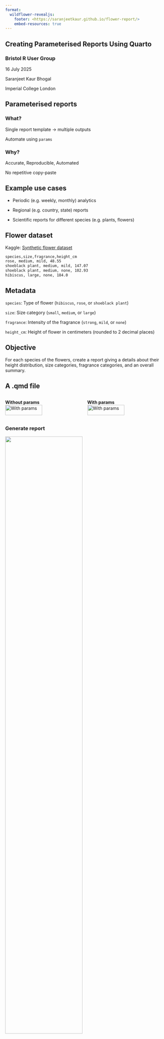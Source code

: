 ```yaml
---
format: 
  wildflower-revealjs:
    footer: <https://saranjeetkaur.github.io/flower-report/>
    embed-resources: true
---
```


## Creating Parameterised Reports Using Quarto {.flores-slide8 .center}

### Bristol R User Group

16 July 2025

Saranjeet Kaur Bhogal

Imperial College London

## Parameterised reports {.flores-slide2 .center}

::: {.fragment}
### What?
:::

::: {.fragment}
Single report template -> multiple outputs
:::

::: {.fragment}
Automate using `params`
:::

::: {.fragment}
### Why?
:::

::: {.fragment}
Accurate, Reproducible, Automated
:::

::: {.fragment}
No repetitive copy-paste
:::

## Example use cases {.flores-slide1 .center}

::: {.fragment}
- Periodic (e.g. weekly, monthly) analytics
:::

::: {.fragment}
- Regional (e.g. country, state) reports
:::

::: {.fragment}
- Scientific reports for different species (e.g. plants, flowers)
:::

## Flower dataset {.flores-section1 .center}

::: {.fragment} 
Kaggle: [Synthetic flower dataset](https://www.kaggle.com/datasets/abhayayare/flower-dataset)
:::

::: {.fragment} 
```markdown
species,size,fragrance,height_cm
rose, medium, mild, 48.55
shoeblack plant, medium, mild, 147.07
shoeblack plant, medium, none, 102.93
hibiscus, large, none, 184.0
```
:::

## Metadata {.flores-section1 .center}

::: {.fragment}
`species`: Type of flower (`hibiscus`, `rose`, or `shoeblack plant`)
:::

::: {.fragment}
`size`: Size category (`small`, `medium`, or `large`)
:::

::: {.fragment}
`fragrance`: Intensity of the fragrance (`strong`, `mild`, or `none`)
:::

::: {.fragment}
`height_cm`: Height of flower in centimeters (rounded to 2 decimal places)
:::

## Objective {.flores-slide3 .center}

::: {.fragment}
For each species of the flowers, create a report giving a details about their 
height distribution, size categories, fragrance categories, and an overall 
summary.
:::

## A .qmd file {.flores-slide2 .center}

:::: {.columns}
::: {.column width="50%" .fragment}
**Without params**  
![With params](../images/flower-report-normal.png){width=70%}
:::

::: {.column width="50%" .fragment}
**With params**  
![With params](../images/flower-report-params.png){width=70%}
:::
::::

## {.flores-section1 .center}

### Generate report

![](../images/generate-reports.png){width=70%}

## {.flores-title2 .center}

### Let's run some code!

## Bonus! {.flores-title1 .center}

## {.flores-title4 .center}

### Branding with `_brand.yml`

## `_brand.yml`? {.flores-section2 .center}

::: {.fragment}
A simple, portable YAML file that codifies brand guidelines (customised) into a format that can be used by Quarto to create branded outputs (for our purpose, reports)
:::

## {.flores-section1 .center}

### _brand.yml

![](../images/brand.png)

## {.flores-section3 .center}

### Branding resources

::: {.fragment}
[BRAND.YML webpage](https://posit-dev.github.io/brand-yml/)
:::

## Let's experiment! {.flores-title1 .center}

## Resources {.flores-slide3 .center}

Blog: [Automating Quarto reports with parameters](https://posit.co/blog/parameterized-quarto/)

Video: [A step-by-step guide to parameterized reporting in R using Quarto](https://www.youtube.com/watch?v=7dkufBboMi4)

Video: [Company-branded reports, apps, and dashboards made easier with brand.yml & Posit](https://www.youtube.com/watch?v=U48y0_yzEPY)

Brand.yml Website: <https://posit-dev.github.io/brand-yml/>

## Slides {.flores-section3}

::: {.fragment}
Slides made using [quarto](https://github.com/quarto-dev/quarto) and [Wildflower](https://github.com/ariibard/quarto-revealjs-wildflower) template
:::

## Thank you! {.flores-slide5 .center}

**Talk link**: https://saranjeetkaur.github.io/flower-report/

**Talk repository**: https://github.com/SaranjeetKaur/flower-report

**GitHub**: SaranjeetKaur

**Email**: kaur.saranjeet3\@gmail.com
